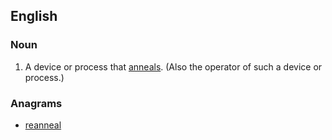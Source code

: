 ==English==

===Noun===
{{en-noun}}

# A device or process that [[anneal]]s. (Also the operator of such a device or process.)

===Anagrams===
* [[reanneal#English|reanneal]]